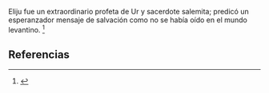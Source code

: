Eliju fue un extraordinario profeta de Ur y sacerdote salemita; predicó un esperanzador mensaje de salvación como no se había oído en el mundo levantino. <ref>{{lib|LU|96|7|7}}</ref> 

== Referencias ==
<references />
